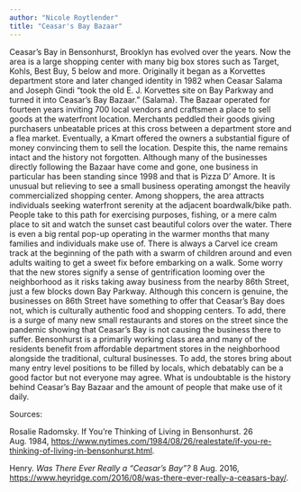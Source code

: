 ```yaml
---
author: "Nicole Roytlender"
title: "Ceasar's Bay Bazaar"
---
```


Ceasar's Bay in Bensonhurst, Brooklyn has evolved over the years. Now the area is a large shopping center with many big box stores such as Target, Kohls, Best Buy, 5 below and more. Originally it began as a Korvettes department store and later changed identity in 1982 when Ceasar Salama and Joseph Gindi “took the old E. J. Korvettes site on Bay Parkway and turned it into Ceasar’s Bay Bazaar.” (Salama). The Bazaar operated for fourteen years inviting 700 local vendors and craftsmen a place to sell goods at the waterfront location. Merchants peddled their goods giving purchasers unbeatable prices at this cross between a department store and a flea market. Eventually, a Kmart offered the owners a substantial figure of money convincing them to sell the location. Despite this, the name remains intact and the history not forgotten. Although many of the businesses directly following the Bazaar have come and gone, one business in particular has been standing since 1998 and that is Pizza D' Amore. It is unusual but relieving to see a small business operating amongst the heavily commercialized shopping center. Among shoppers, the area attracts individuals seeking waterfront serenity at the adjacent boardwalk/bike path. People take to this path for exercising purposes, fishing, or a mere calm place to sit and watch the sunset cast beautiful colors over the water. There is even a big rental pop-up operating in the warmer months that many families and individuals make use of. There is always a Carvel ice cream track at the beginning of the path with a swarm of children around and even adults waiting to get a sweet fix before embarking on a walk. Some worry that the new stores signify a sense of gentrification looming over the neighborhood as it risks taking away business from the nearby 86th Street, just a few blocks down Bay Parkway. Although this concern is genuine, the businesses on 86th Street have something to offer that Ceasar's Bay does not, which is culturally authentic food and shopping centers. To add, there is a surge of many new small restaurants and stores on the street since the pandemic showing that Ceasar's Bay is not causing the business there to suffer. Bensonhurst is a primarily working class area and many of the residents benefit from affordable department stores in the neighborhood alongside the traditional, cultural businesses. To add, the stores bring about many entry level positions to be filled by locals, which debatably can be a good factor but not everyone may agree. What is undoubtable is the history behind Ceasar's Bay Bazaar and the amount of people that make use of it daily.  

Sources: 

Rosalie Radomsky. If You’re Thinking of Living in Bensonhurst. 26 Aug. 1984, [https://www.nytimes.com/1984/08/26/realestate/if-you-re-thinking-of-living-in-bensonhurst.html](https://www.nytimes.com/1984/08/26/realestate/if-you-re-thinking-of-living-in-bensonhurst.html).

Henry. *Was There Ever Really a “Ceasar’s Bay”?* 8 Aug. 2016, [https://www.heyridge.com/2016/08/was-there-ever-really-a-ceasars-bay/](https://www.heyridge.com/2016/08/was-there-ever-really-a-ceasars-bay/).